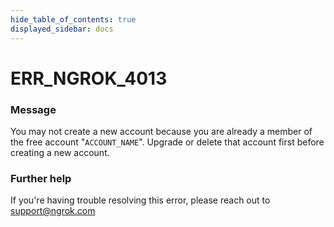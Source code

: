 ```yaml
---
hide_table_of_contents: true
displayed_sidebar: docs
---
```



# ERR_NGROK_4013

### Message
You may not create a new account because you are already a member of the free account "`ACCOUNT_NAME`". Upgrade or delete that account first before creating a new account.

<ErrorDetails error='err_ngrok_4013' />


### Further help
If you're having trouble resolving this error, please reach out to [support@ngrok.com](mailto:support@ngrok.com?subject=Help%20with%20ERR_NGROK_4013)

